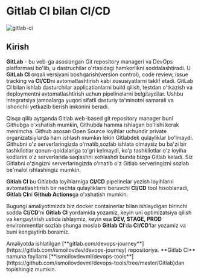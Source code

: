 
# Gitlab CI bilan CI/CD

![gitlab-ci](https://raw.githubusercontent.com/devops-journey-uz/assets/main/images/tutorials/ci-cd/gitlab-ci/banner.png)

## Kirish

**GitLab** - bu veb-ga asoslangan Git repository manageri va DevOps platformasi bo'lib, u dastruchilar o'rtasidagi hamkorlikni soddalashtiradi. U **GitLab CI** orqali versiyani boshqarish(version control), code review, issue tracking va **CI/CD**ni avtomatlashtirish kabi xususiyatlarni taklif etadi. GitLab CI bilan ishlab dasturchilar applicationlarni build qilish, testdan o'tkazish va deploymentni avtomatlashtirish uchun pipelinelarni belgilaydilar. Ushbu integratsiya jamoalarga yuqori sifatli dasturiy ta'minotni samarali va ishonchli yetkazib berish imkonini beradi.

Qisqa qilib aytganda Gitlab web-based git repository manager buni Githubga o'xshatish mumkin, Githubda hamma ishlagan bo'lishi kerak menimcha. Github asosan Open Source loyihlar uchundir private organizatsiylarda ham ishlash mumkin lekin Gitlabdek qulayliklar bo'lmaydi. Githubni o'z serverlaringizda o'rnatib,sozlab ishlata olmaysiz bu ba'zi bir tashkilotlar qonun-qoidalariga to'gri kelmaydi, ko'p tashkilotlar o'z loyiha kodlarini o'z serverlarida saqlashni xohlashdi bunda bizga Gitlab keladi. Siz Gitlabni o'zingizni serverlaringizda o'rnatib o'z Gitlab serveringizni sozlab be'malol ishlashingiz mumkin.

**Gitlab CI** bu Gitlabda loyihlarniga **CI/CD** pipelinelar yozish loyihlarni avtomatlashtirish bir nechta qulayliklarni beruvchi **CI/CD** tool hisoblanadi, **Gitlab CI**ni **Github Actions**ga o'xshatish mumkin.

Bugungi amaliyotimizda biz docker containerlar bilan ishlaydigan birinchi sodda **CI/CD**'ni **Gitlab CI** yordamida yozamiz, keyin uni optimizatsiya qilish va kengaytirish ustida ishlaymiz, keyin esa **DEV, STAGE, PROD** environmentlar sozlab shunga moslab **Gitlab CI**'da **CI/CD**'lar yozamiz va buni kengaytirib boramiz. 

<Callout type="info" emoji="">
Amaliyotda ishlatilgan [**gitlab.com/devops-journey**](https://gitlab.com/ismoilovdev/devops-journey) repositoriya. **Gitlab CI** namuna fayllarni [**ismoilovdevml/devops-tools**](https://github.com/ismoilovdevml/devops-tools/tree/master/Gitlab)dan topishingiz mumkin.
</Callout>